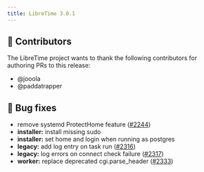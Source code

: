 ```yaml
---
title: LibreTime 3.0.1
---
```



<ReleaseHead date='2022-12-20' version='3.0.1'/>

## :sparkling_heart: Contributors

The LibreTime project wants to thank the following contributors for authoring PRs to this release:

- @jooola
- @paddatrapper

## :bug: Bug fixes

- remove systemd ProtectHome feature ([#2244](https://github.com/libretime/libretime/issues/2244))
- **installer:** install missing sudo
- **installer:** set home and login when running as postgres
- **legacy:** add log entry on task run ([#2316](https://github.com/libretime/libretime/issues/2316))
- **legacy:** log errors on connect check failure ([#2317](https://github.com/libretime/libretime/issues/2317))
- **worker:** replace deprecated cgi.parse_header ([#2333](https://github.com/libretime/libretime/issues/2333))
